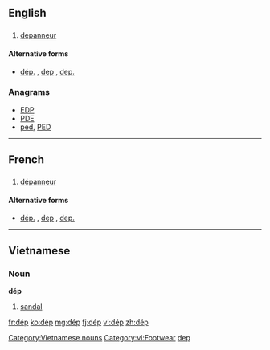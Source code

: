 ==English==

==={{abbreviation-old|en}}===
{{en-abbr}}

# {{context|Quebec|lang=en}} [[depanneur]]

====Alternative forms====
* [[dép.]] , [[dep]] , [[dep.]]

===Anagrams===
* [[EDP#English|EDP]]
* [[PDE#English|PDE]]
* [[ped#English|ped]], [[PED#English|PED]]

----

==French==

==={{abbreviation-old|fr}}===
{{head|fr|abbreviation}}

# {{context|Canada|lang=fr}} [[dépanneur]]

====Alternative forms====
* [[dép.]] , [[dep]] , [[dep.]]

----

==Vietnamese==

===Noun===
'''dép'''

# [[sandal]]

{{attention|vi}}

[[Category:Vietnamese nouns]]
[[Category:vi:Footwear]]
[[Category:English terms spelled with É|dep]]

[[fr:dép]]
[[ko:dép]]
[[mg:dép]]
[[fj:dép]]
[[vi:dép]]
[[zh:dép]]